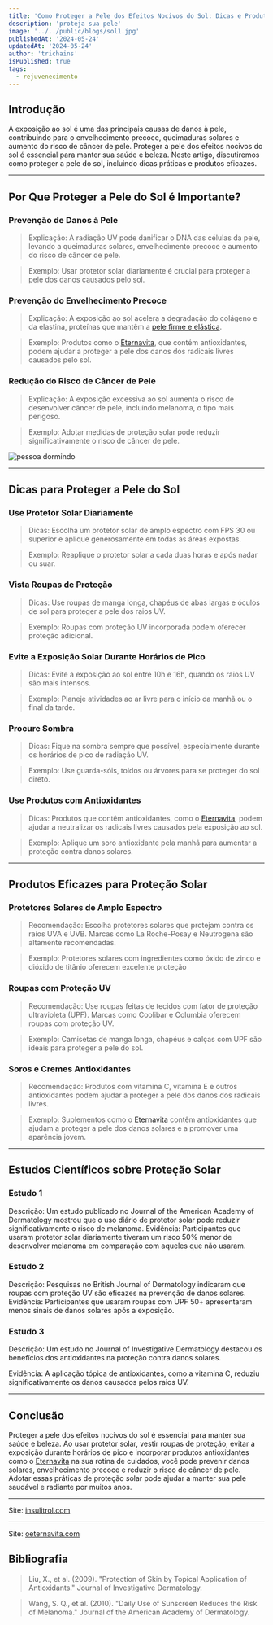 ```yaml
---
title: 'Como Proteger a Pele dos Efeitos Nocivos do Sol: Dicas e Produtos Eficazes'
description: 'proteja sua pele'
image: '../../public/blogs/sol1.jpg'
publishedAt: '2024-05-24'
updatedAt: '2024-05-24'
author: 'trichains'
isPublished: true
tags:
  - rejuvenecimento
---
```


## Introdução

A exposição ao sol é uma das principais causas de danos à pele, contribuindo para o envelhecimento precoce, queimaduras solares e aumento do risco de câncer de pele. Proteger a pele dos efeitos nocivos do sol é essencial para manter sua saúde e beleza. Neste artigo, discutiremos como proteger a pele do sol, incluindo dicas práticas e produtos eficazes.

---

## Por Que Proteger a Pele do Sol é Importante?

 ### Prevenção de Danos à Pele

>  Explicação: A radiação UV pode danificar o DNA das células da pele, levando a queimaduras solares, envelhecimento precoce e aumento do risco de câncer de pele.

> Exemplo: Usar protetor solar diariamente é crucial para proteger a pele dos danos causados pelo sol.

###  Prevenção do Envelhecimento Precoce

> Explicação: A exposição ao sol acelera a degradação do colágeno e da elastina, proteínas que mantêm a [pele firme e elástica](https://pharmasix.com.br/blog/blogs/linhas-de-expressao).

> Exemplo: Produtos como o [Eternavita](https://sevenpharma.com.br/produto/eternavita-5-frascos/), que contém antioxidantes, podem ajudar a proteger a pele dos danos dos radicais livres causados pelo sol.


### Redução do Risco de Câncer de Pele

> Explicação: A exposição excessiva ao sol aumenta o risco de desenvolver câncer de pele, incluindo melanoma, o tipo mais perigoso.

> Exemplo: Adotar medidas de proteção solar pode reduzir significativamente o risco de câncer de pele.

<div style={{ display: 'flex', justifyContent: 'center' }}>
  <Image
    src="/blog/blogs/sol2.jpg"
    width={450}
    height={404}
    alt="pessoa dormindo"
  />
</div>

---

## Dicas para Proteger a Pele do Sol

### Use Protetor Solar Diariamente

> Dicas: Escolha um protetor solar de amplo espectro com FPS 30 ou superior e aplique generosamente em todas as áreas expostas.

> Exemplo: Reaplique o protetor solar a cada duas horas e após nadar ou suar.


### Vista Roupas de Proteção

> Dicas: Use roupas de manga longa, chapéus de abas largas e óculos de sol para proteger a pele dos raios UV.

> Exemplo: Roupas com proteção UV incorporada podem oferecer proteção adicional.

### Evite a Exposição Solar Durante Horários de Pico

> Dicas: Evite a exposição ao sol entre 10h e 16h, quando os raios UV são mais intensos.

> Exemplo: Planeje atividades ao ar livre para o início da manhã ou o final da tarde.

### Procure Sombra

> Dicas: Fique na sombra sempre que possível, especialmente durante os horários de pico de radiação UV.

> Exemplo: Use guarda-sóis, toldos ou árvores para se proteger do sol direto.

### Use Produtos com Antioxidantes

> Dicas: Produtos que contêm antioxidantes, como o [Eternavita](https://sevenpharma.com.br/produto/eternavita-5-frascos/), podem ajudar a neutralizar os radicais livres causados pela exposição ao sol.

> Exemplo: Aplique um soro antioxidante pela manhã para aumentar a proteção contra danos solares.

---

## Produtos Eficazes para Proteção Solar

### Protetores Solares de Amplo Espectro

> Recomendação: Escolha protetores solares que protejam contra os raios UVA e UVB. Marcas como La Roche-Posay e Neutrogena são altamente recomendadas.

> Exemplo: Protetores solares com ingredientes como óxido de zinco e dióxido de titânio oferecem excelente proteção

### Roupas com Proteção UV

> Recomendação: Use roupas feitas de tecidos com fator de proteção ultravioleta (UPF). Marcas como Coolibar e Columbia oferecem roupas com proteção UV.

> Exemplo: Camisetas de manga longa, chapéus e calças com UPF são ideais para proteger a pele do sol.


###  Soros e Cremes Antioxidantes

> Recomendação: Produtos com vitamina C, vitamina E e outros antioxidantes podem ajudar a proteger a pele dos danos dos radicais livres.

> Exemplo: Suplementos como o [Eternavita](https://sevenpharma.com.br/produto/eternavita-5-frascos/) contêm antioxidantes que ajudam a proteger a pele dos danos solares e a promover uma aparência jovem.


---

## Estudos Científicos sobre Proteção Solar

### Estudo 1

Descrição: Um estudo publicado no Journal of the American Academy of Dermatology mostrou que o uso diário de protetor solar pode reduzir significativamente o risco de melanoma.
Evidência: Participantes que usaram protetor solar diariamente tiveram um risco 50% menor de desenvolver melanoma em comparação com aqueles que não usaram.

### Estudo 2

Descrição: Pesquisas no British Journal of Dermatology indicaram que roupas com proteção UV são eficazes na prevenção de danos solares.
Evidência: Participantes que usaram roupas com UPF 50+ apresentaram menos sinais de danos solares após a exposição.


### Estudo 3

Descrição: Um estudo no Journal of Investigative Dermatology destacou os benefícios dos antioxidantes na proteção contra danos solares.

Evidência: A aplicação tópica de antioxidantes, como a vitamina C, reduziu significativamente os danos causados pelos raios UV.

---

## Conclusão

Proteger a pele dos efeitos nocivos do sol é essencial para manter sua saúde e beleza. Ao usar protetor solar, vestir roupas de proteção, evitar a exposição durante horários de pico e incorporar produtos antioxidantes como o [Eternavita](https://sevenpharma.com.br/produto/eternavita-5-frascos/) na sua rotina de cuidados, você pode prevenir danos solares, envelhecimento precoce e reduzir o risco de câncer de pele. Adotar essas práticas de proteção solar pode ajudar a manter sua pele saudável e radiante por muitos anos.

---

Site: [insulitrol.com](https://insulitrol.com/?utm_source=backlink1-insulitrol)

---

Site: [oeternavita.com](http://oeternavita.com)

## Bibliografia

> Liu, X., et al. (2009). "Protection of Skin by Topical Application of Antioxidants." Journal of Investigative Dermatology.

> Wang, S. Q., et al. (2010). "Daily Use of Sunscreen Reduces the Risk of Melanoma." Journal of the American Academy of Dermatology.



